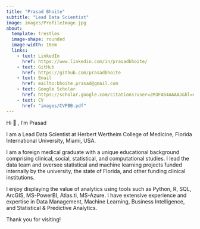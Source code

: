 ```yaml
---
title: "Prasad Bhoite"
subtitle: "Lead Data Scientist"
image: images/ProfileImage.jpg
about: 
  template: trestles
  image-shape: rounded
  image-width: 10em
  links:
    - text: LinkedIn
      href: https://www.linkedin.com/in/prasadbhoite/
    - text: GitHub
      href: https://github.com/prasadbhoite
    - text: Email
      href: mailto:bhoite.prasad@gmail.com
    - text: Google Scholar
      href: https://scholar.google.com/citations?user=2M3FA64AAAAJ&hl=en
    - text: CV
      href: "images/CVPBB.pdf"
---
```


Hi 👋 , I'm Prasad

I am a Lead Data Scientist at Herbert Wertheim College of Medicine, Florida International University, Miami, USA.

I am a foreign medical graduate with a unique educational background comprising clinical, social, statistical, and computational studies. I lead the data team and oversee statistical and machine learning projects funded internally by the university, the state of Florida, and other funding clinical institutions.

I enjoy displaying the value of analytics using tools such as Python, R, SQL, ArcGIS, MS-PowerBI, Atlas.ti, MS-Azure. I have extensive experience and expertise in Data Management, Machine Learning, Business Intelligence, and Statistical & Predictive Analytics.

Thank you for visiting!
